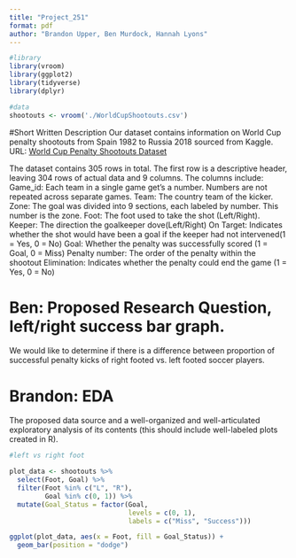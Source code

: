 ```yaml
---
title: "Project_251"
format: pdf
author: "Brandon Upper, Ben Murdock, Hannah Lyons"
---
```

```r
#library
library(vroom)
library(ggplot2)
library(tidyverse)
library(dplyr)
```

```r
#data
shootouts <- vroom('./WorldCupShootouts.csv')
```


#Short Written Description
Our dataset contains information on World Cup penalty shootouts from Spain 1982 to Russia 2018 sourced from Kaggle. 
URL: [World Cup Penalty Shootouts Dataset](https://www.kaggle.com/datasets/pablollanderos33/world-cup-penalty-shootouts)


The dataset contains 305 rows in total. The first row is a descriptive header, leaving 304 rows of actual data and 9 columns. The columns include:
Game_id: Each team in a single game get's a number. Numbers are not repeated across separate games.
Team: The country team of the kicker.
Zone: The goal was divided into 9 sections, each labeled by number. This number is the zone.
Foot: The foot used to take the shot (Left/Right).
Keeper: The direction the goalkeeper dove(Left/Right)
On Target: Indicates whether the shot would have been a goal if the keeper had not intervened(1 = Yes, 0 = No)
Goal: Whether the penalty was successfully scored (1 = Goal, 0 = Miss)
Penalty number: The order of the penalty within the shootout
Elimination: Indicates whether the penalty could end the game (1 = Yes, 0 = No)


# Ben: Proposed Research Question, left/right success bar graph.

We would like to determine if there is a difference between proportion of 
successful penalty kicks of right footed vs. left footed soccer players.



# Brandon: EDA

The proposed data source and a well-organized and well-articulated exploratory 
analysis of its contents (this should include well-labeled plots created in R).

```r
#left vs right foot

plot_data <- shootouts %>%
  select(Foot, Goal) %>% 
  filter(Foot %in% c("L", "R"),
         Goal %in% c(0, 1)) %>%
  mutate(Goal_Status = factor(Goal, 
                              levels = c(0, 1), 
                              labels = c("Miss", "Success")))

ggplot(plot_data, aes(x = Foot, fill = Goal_Status)) +
  geom_bar(position = "dodge")
```




